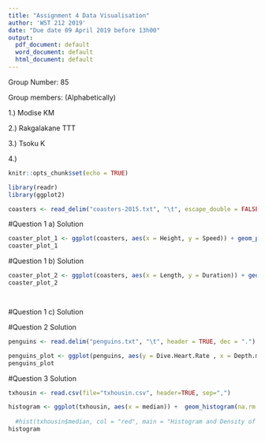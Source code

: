 ```yaml
---
title: "Assignment 4 Data Visualisation"
author: 'WST 212 2019'
date: "Due date 09 April 2019 before 13h00"
output:
  pdf_document: default
  word_document: default
  html_document: default
---
```


Group Number: 85

Group members: (Alphabetically)

1.) Modise KM

2.) Rakgalakane TTT

3.) Tsoku K

4.)


```r
knitr::opts_chunk$set(echo = TRUE)
```


```r
library(readr)
library(ggplot2)
```


```r
coasters <- read_delim("coasters-2015.txt", "\t", escape_double = FALSE, trim_ws = TRUE)
```



#Question 1 a) Solution 

```r
coaster_plot_1 <- ggplot(coasters, aes(x = Height, y = Speed)) + geom_point( aes(color=Drop), shape = 18, size = 5) + scale_colour_gradient(low = 'blue', high = 'red') + labs(title = "Speed vs Height of rollercoasters") + theme(plot.title = element_text(hjust = 0.5))
coaster_plot_1


```


#Question 1 b) Solution 

```r
coaster_plot_2 <- ggplot(coasters, aes(x = Length, y = Duration)) + geom_point(na.rm = TRUE, shape = 19, aes(color = Height) ) + scale_colour_gradient(low = "green", high = "red") + labs(title="Length vs Duration of rollercoasters") + theme(plot.title = element_text(hjust = 0.5))
coaster_plot_2




```


#Question 1 c) Solution 




#Question 2 Solution 

```r
penguins <- read.delim("penguins.txt", "\t", header = TRUE, dec = ".")

penguins_plot <- ggplot(penguins, aes(y = Dive.Heart.Rate , x = Depth.m.)) + geom_point(aes(color = Duration.min.), shape = 17) + scale_color_gradient(low = "green", high = "black") + labs(title = "Depth of Dive vs Dive Heart Rate of Pegions") + theme( plot.title = element_text(hjust = 0.5) )
penguins_plot


```

#Question 3 Solution 

```r
txhousin <- read.csv(file="txhousin.csv", header=TRUE, sep=",")
```
```r
histogram <- ggplot(txhousin, aes(x = median)) +  geom_histogram(na.rm = TRUE, bins = 25, fill = "red", color = "black", aes(y = ..density..)) + geom_density(na.rm = TRUE, aes(y = ..density..), color = "blue") + labs(title="Histogram and Density of Median") + theme(plot.title = element_text(hjust = 0.5))
  
  #hist(txhousin$median, col = "red", main = "Histogram and Density of Median", breaks = 25, prob = TRUE)
histogram



```

